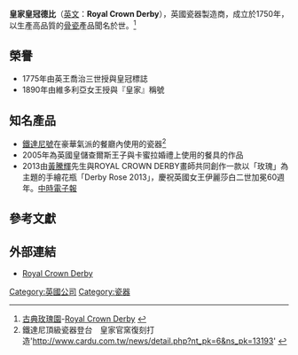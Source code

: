 {{多個問題|
{{擴充|time=2014-11-02}}
{{孤立|time=2014-11-02}}
{{改善來源|time=2014-11-02}}
}}
'''皇家皇冠德比'''（[[英文|英文]]：'''Royal Crown Derby'''），英國瓷器製造商，成立於1750年，以生產高品質的[[骨瓷|骨瓷]]產品聞名於世。<ref>[[古典玫瑰園|古典玫瑰園]]-[http://www.rosehouse.com/rosehouse/rosep1.php Royal Crown Derby] {{Wayback|url=http://www.rosehouse.com/rosehouse/rosep1.php |date=20141102100525 }}</ref>

==榮譽==
* 1775年由英王喬治三世授與皇冠標誌
* 1890年由維多利亞女王授與『皇家』稱號

==知名產品==
* [[鐵達尼號|鐵達尼號]]在豪華氣派的餐廳內使用的瓷器<ref>鐵達尼頂級瓷器登台　皇家官窯復刻打造'http://www.cardu.com.tw/news/detail.php?nt_pk=6&ns_pk=13193' {{Wayback|url=http://www.cardu.com.tw/news/detail.php?nt_pk=6&ns_pk=13193%27 |date=20160304074557 }}</ref>
* 2005年為英國皇儲查爾斯王子與卡蜜拉婚禮上使用的餐具的作品
* 2013由[[黃騰輝|黃騰輝]]先生與ROYAL CROWN DERBY畫師共同創作一款以「玫瑰」為主題的手繪花瓶「Derby Rose 2013」，慶祝英國女王伊麗莎白二世加冕60週年。[http://www.chinatimes.com/newspapers/20130724000308-260204 中時電子報] {{Wayback|url=http://www.chinatimes.com/newspapers/20130724000308-260204 |date=20141103063739 }}

==參考文獻==
{{Reflist}}

==外部連結==
* [http://www.royalcrownderby.co.uk/ Royal Crown Derby] {{Wayback|url=http://www.royalcrownderby.co.uk/ |date=20141103063016 }} 

{{小作品}}
[[Category:英國公司|Category:英國公司]]
[[Category:瓷器|Category:瓷器]]